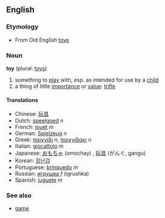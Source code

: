 ==English==
===Etymology===
*From Old English [[toye]]

===Noun===
'''toy''' (plural: [[toys]])

#something to [[play]] with, esp. as intended for use by a [[child]]
#a thing of little [[importance]] or [[value]]: [[trifle]]

====Translations====
*Chinese: [[玩具]]
*Dutch: [[speelgoed]] ''n''
*French: [[jouet]] ''m''
*German: [[Spielzeug]] ''n''
*Greek: [[παιχνίδι]] ''n'', [[παιχνίδακι]] ''n''
*Italian: [[giocattolo]] ''m''
*Japanese: [[おもちゃ]] (omochay)<!-- please check romaji -->, [[玩具]] (がんぐ, gangu)
*Korean: [[장난감]]
*Portuguese: [[brinquedo]] ''m''
*Russian: [[игрушка]] ''f'' (igrushka)
*Spanish: [[juguete]] ''m''

===See also===
*[[game]]